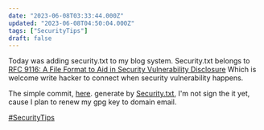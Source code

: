 ```yaml
---
date: "2023-06-08T03:33:44.000Z"
updated: "2023-06-08T04:50:04.000Z"
tags: ["SecurityTips"]
draft: false
---
```


Today was adding security.txt to my blog system.
Security.txt belongs to [RFC 9116: A File Format to Aid in Security Vulnerability Disclosure](https://www.rfc-editor.org/rfc/rfc9116.html#name-introduction)
Which is welcome write hacker to connect when security vulnerability happens. 

The simple commit, [here](https://github.com/EINDEX/Blog/commit/5a328136a00322aeeebcc3021b8ce4d6fb247919). generate by [Security.txt](https://securitytxt.org/), I'm not sign the it yet, cause I plan to renew my gpg key to domain email.

[#SecurityTips](/tags/securitytips)
